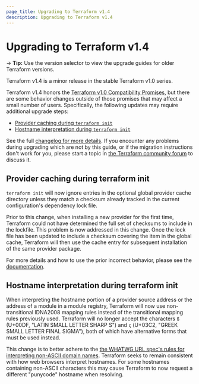 ```yaml
---
page_title: Upgrading to Terraform v1.4
description: Upgrading to Terraform v1.4
---
```


# Upgrading to Terraform v1.4

-> **Tip:** Use the version selector to view the upgrade guides for older Terraform versions.

Terraform v1.4 is a minor release in the stable Terraform v1.0 series.

Terraform v1.4 honors the [Terraform v1.0 Compatibility Promises](https://developer.hashicorp.com/terraform/language/v1-compatibility-promises), but there are some behavior changes outside of those promises that may affect a small number of users. Specifically, the following updates may require additional upgrade steps:
* [Provider caching during `terraform init`](#provider-caching-during-terraform-init)
* [Hostname interpretation during `terraform init`](#hostname-interpretation-during-terraform-init)

See the full [changelog for more details](https://github.com/hashicorp/terraform/blob/v1.4/CHANGELOG.md). If you encounter any problems during upgrading which are not by this guide, or if the migration instructions don't work for you, please start a topic in [the Terraform community forum](https://discuss.hashicorp.com/c/terraform-core/27) to discuss it.

## Provider caching during terraform init

`terraform init` will now ignore entries in the optional global provider cache directory unless they match a checksum already tracked in the current configuration's dependency lock file. 

Prior to this change, when installing a new provider for the first time, Terraform could not have determined the full set of checksums to include in the lockfile. This problem is now addressed in this change. Once the lock file has been updated to include a checksum covering the item in the global cache, Terraform will then use the cache entry for subsequent installation of the same provider package. 

For more details and how to use the prior incorrect behavior, please see the [documentation](/cli/config/config-file#allowing-the-provider-plugin-cache-to-break-the-dependency-lock-file).

## Hostname interpretation during terraform init

When interpreting the hostname portion of a provider source address or the address of a module in a module registry, Terraform will now use non-transitional IDNA2008 mapping rules instead of the transitional mapping rules previously used. Terraform will no longer accept the characters `ß` (U+00DF, "LATIN SMALL LETTER SHARP S") and `ς` (U+03C2, "GREEK SMALL LETTER FINAL SIGMA"), both of which have alternative forms that must be used instead.

This change is to better adhere to the [the WHATWG URL spec's rules for interpreting non-ASCII domain names](https://url.spec.whatwg.org/#concept-domain-to-ascii). Terraform seeks to remain consistent with how web browsers interpret hostnames. For some hostnames containing non-ASCII characters this may cause Terraform to now request a different "punycode" hostname when resolving. 
